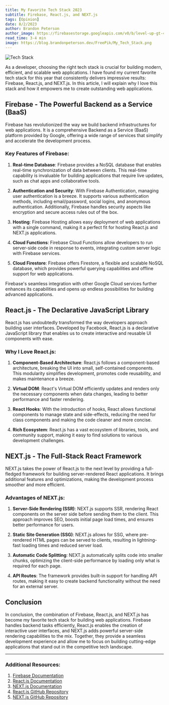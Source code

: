 ```yaml
---
title: My Favorite Tech Stack 2023
subtitle: Firebase, React.js, and NEXT.js
tags: [Opinion]
date: 8/2/2023
author: Brandon Peterson
author_image: https://firebasestorage.googleapis.com/v0/b/level-up-gt-479b6.appspot.com/o/Brandon.webp?alt=media&token=f7cd367f-40c0-4237-87f2-b8ec11dcf411
read_time: 3-4 min
image: https://blog.brandonpeterson.dev/FreePik/My_Tech_Stack.png
---
```


![Tech Stack](https://blog.brandonpeterson.dev/FreePik/My_Tech_Stack.png)

As a developer, choosing the right tech stack is crucial for building modern, efficient, and scalable web applications. I have found my current favorite tech stack for this year that consistently delivers impressive results: Firebase, React.js, and NEXT.js. In this article, I will explain why I love this stack and how it empowers me to create outstanding web applications.

## Firebase - The Powerful Backend as a Service (BaaS)

Firebase has revolutionized the way we build backend infrastructures for web applications. It is a comprehensive Backend as a Service (BaaS) platform provided by Google, offering a wide range of services that simplify and accelerate the development process.

### Key Features of Firebase:

1. **Real-time Database**: Firebase provides a NoSQL database that enables real-time synchronization of data between clients. This real-time capability is invaluable for building applications that require live updates, such as chat apps and collaborative tools.

2. **Authentication and Security**: With Firebase Authentication, managing user authentication is a breeze. It supports various authentication methods, including email/password, social logins, and anonymous authentication. Additionally, Firebase handles security aspects like encryption and secure access rules out of the box.

3. **Hosting**: Firebase Hosting allows easy deployment of web applications with a single command, making it a perfect fit for hosting React.js and NEXT.js applications.

4. **Cloud Functions**: Firebase Cloud Functions allow developers to run server-side code in response to events, integrating custom server logic with Firebase services.

5. **Cloud Firestore**: Firebase offers Firestore, a flexible and scalable NoSQL database, which provides powerful querying capabilities and offline support for web applications.

Firebase's seamless integration with other Google Cloud services further enhances its capabilities and opens up endless possibilities for building advanced applications.

## React.js - The Declarative JavaScript Library

React.js has undoubtedly transformed the way developers approach building user interfaces. Developed by Facebook, React.js is a declarative JavaScript library that enables us to create interactive and reusable UI components with ease.

### Why I Love React.js:

1. **Component-Based Architecture**: React.js follows a component-based architecture, breaking the UI into small, self-contained components. This modularity simplifies development, promotes code reusability, and makes maintenance a breeze.

2. **Virtual DOM**: React's Virtual DOM efficiently updates and renders only the necessary components when data changes, leading to better performance and faster rendering.

3. **React Hooks**: With the introduction of hooks, React allows functional components to manage state and side-effects, reducing the need for class components and making the code cleaner and more concise.

4. **Rich Ecosystem**: React.js has a vast ecosystem of libraries, tools, and community support, making it easy to find solutions to various development challenges.

## NEXT.js - The Full-Stack React Framework

NEXT.js takes the power of React.js to the next level by providing a full-fledged framework for building server-rendered React applications. It brings additional features and optimizations, making the development process smoother and more efficient.

### Advantages of NEXT.js:

1. **Server-Side Rendering (SSR)**: NEXT.js supports SSR, rendering React components on the server side before sending them to the client. This approach improves SEO, boosts initial page load times, and ensures better performance for users.

2. **Static Site Generation (SSG)**: NEXT.js allows for SSG, where pre-rendered HTML pages can be served to clients, resulting in lightning-fast loading times and reduced server load.

3. **Automatic Code Splitting**: NEXT.js automatically splits code into smaller chunks, optimizing the client-side performance by loading only what is required for each page.

4. **API Routes**: The framework provides built-in support for handling API routes, making it easy to create backend functionality without the need for an external server.

## Conclusion

In conclusion, the combination of Firebase, React.js, and NEXT.js has become my favorite tech stack for building web applications. Firebase handles backend tasks efficiently, React.js enables the creation of interactive user interfaces, and NEXT.js adds powerful server-side rendering capabilities to the mix. Together, they provide a seamless development experience and allow me to focus on building cutting-edge applications that stand out in the competitive tech landscape.

---

### Additional Resources:

1. [Firebase Documentation](https://firebase.google.com/docs)
2. [React.js Documentation](https://reactjs.org/docs)
3. [NEXT.js Documentation](https://nextjs.org/docs)
4. [React.js GitHub Repository](https://github.com/facebook/react)
5. [NEXT.js GitHub Repository](https://github.com/vercel/next.js)
